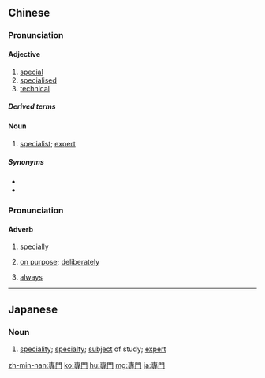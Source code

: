 {{also|専門}}
==Chinese==
{{zh-forms|s=专门}}

===Pronunciation===
{{zh-pron
|m=zhuānmén
|c=zyun1 mun4
|c-t=zon1 mon3
|h=pfs=chôn-mùn
|mn=choan-bûn/xm,tw:choan-mn̂g/zz:choan-mûi
|ma=Zh-zhuanmén.ogg
|cat=a,n
}}

====Adjective====
{{zh-adj}}

# [[special]]
# [[specialised]]
# [[technical]]

=====Derived terms=====
{{zh-der|專門家|專門術語}}

====Noun====
{{zh-noun}}

# [[specialist]]; [[expert]]

=====Synonyms=====
* {{zh-l|專家}}
* {{zh-l|專門家}}

===Pronunciation===
{{zh-pron
|m=zhuānmén
|c=zyun1 mun4-2
|c-t=zon1 mon3
|h=pfs=chôn-mùn
|mn=choan-bûn/xm,tw:choan-mn̂g/zz:choan-mûi
|ma=Zh-zhuanmén.ogg
|x=jyenn1 men2
|cat=adv
}}

====Adverb====
{{zh-adv}}

# [[specially]]
# {{lb|zh|Cantonese|Hakka|Jin}} [[on purpose]]; [[deliberately]]
# {{lb|zh|Wu|Xiang}} [[always]]

{{zh-cat|Elementary}}

----

==Japanese==
{{ja-kanjitab|せん|もん|yomi=on}}

===Noun===
{{ja-noun|せんもん|shin=専門}}

# [[speciality]]; [[specialty]]; [[subject]] of study; [[expert]]

[[zh-min-nan:專門]]
[[ko:專門]]
[[hu:專門]]
[[mg:專門]]
[[ja:專門]]